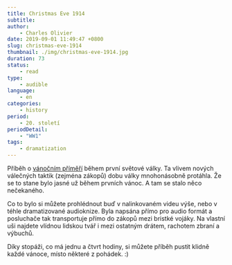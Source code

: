 ```yaml
---
title: Christmas Eve 1914
subtitle:
author:
    - Charles Olivier
date: 2019-09-01 11:49:47 +0800
slug: christmas-eve-1914
thumbnail: ./img/christmas-eve-1914.jpg
duration: 73
status:
    - read
type:
    - audible
language:
    - en
categories:
    - history
period:
    - 20. století
periodDetail:
    - "WW1"
tags:
    - dramatization
---
```


Příběh o <a href="https://www.televizeseznam.cz/video/slavnedny/den-kdy-vyvrcholilo-vanocni-primeri-25-12-1914-152817" target="_blank" rel="noreferrer noopener">vánočním příměří</a> během první světové války. Ta vlivem nových válečných taktik (zejména zákopů) dobu války mnohonásobně protáhla. Že se to stane bylo jasné už během prvních vánoc. A tam se stalo něco nečekaného.

Co to bylo si můžete prohlédnout buď v nalinkovaném videu výše, nebo v téhle dramatizované audioknize. Byla napsána přímo pro audio formát a posluchače tak transportuje přímo do zákopů mezi bristké vojáky. Na vlastní uši najdete vlídnou lidskou tvář i mezi ostatným drátem, rachotem zbraní a výbuchů.

Díky stopáži, co má jednu a čtvrt hodiny, si můžete příběh pustit klidně každé vánoce, místo některé z pohádek. :)
